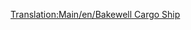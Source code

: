 [[Translation:Main/en/Bakewell Cargo Ship]]{{hu/Navbox Hajók}}
{{hu/Hajók|Name=Bakewell teherhajó
|Image=[[File:en/CargoShip.png|Bakewell Cargo Ship]]
|Cost=£27,418 ($54,836)
|Speed=40 km/h (25 mph)
|Annual=£1,853 ($3,706)
|Designed=1974
|Lifespan=30
|Capacity=190 egység*
|Statnote=''*'' bármilyen [[Main/hu/Rakomány|rakományból]], az utasok és az olaj kivételével.
|Description=A két teherhajó közül a Bakewell teherhajó a gyorsabb és a nagyobb. 
|Real-life=Kitalált.
}}